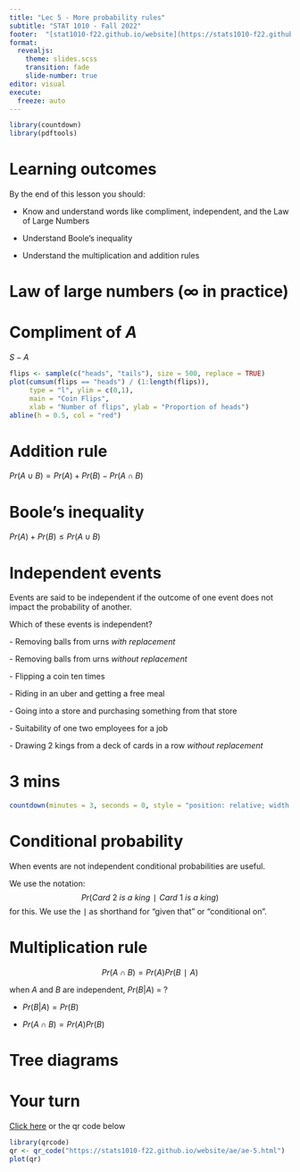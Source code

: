 ```yaml
---
title: "Lec 5 - More probability rules"
subtitle: "STAT 1010 - Fall 2022"
footer:  "[stat1010-f22.github.io/website](https://stats1010-f22.github.io/website/)"
format: 
  revealjs: 
    theme: slides.scss
    transition: fade
    slide-number: true
editor: visual
execute:
  freeze: auto
---
```


```r
library(countdown)
library(pdftools)
```

# Learning outcomes

By the end of this lesson you should:

-   Know and understand words like compliment, independent, and the Law of Large Numbers

-   Understand Boole's inequality

-   Understand the multiplication and addition rules

#  {background-image="lect_06-images/one_event.png" background-size="contain"}

# Law of large numbers ($\infty$ in practice)

# Compliment of $A$

$S - A$

```r
flips <- sample(c("heads", "tails"), size = 500, replace = TRUE)
plot(cumsum(flips == "heads") / (1:length(flips)), 
     type = "l", ylim = c(0,1),  
     main = "Coin Flips", 
     xlab = "Number of flips", ylab = "Proportion of heads")
abline(h = 0.5, col = "red")
```

#  {background-image="lect_06-images/blue_zones_venn_diagram.png" background-size="contain"}

# Addition rule

$Pr(A \cup B)=Pr(A)+Pr(B)−Pr(A \cap B)$

# Boole's inequality

$Pr(A)+Pr(B) \leq Pr(A \cup B)$

# Independent events

Events are said to be independent if the outcome of one event does not impact the probability of another.

Which of these events is independent?

\- Removing balls from urns *with replacement*

\- Removing balls from urns *without replacement*

\- Flipping a coin ten times

\- Riding in an uber and getting a free meal

\- Going into a store and purchasing something from that store

\- Suitability of one two employees for a job

\- Drawing 2 kings from a deck of cards in a row *without replacement*

# 3 mins

```r
countdown(minutes = 3, seconds = 0, style = "position: relative; width: min-content;")
```

# Conditional probability

When events are not independent conditional probabilities are useful.

We use the notation: $$Pr(Card\: 2\: is\: a\: king∣Card\: 1\: is\: a\: king)$$ for this. We use the ∣ as shorthand for "given that" or "conditional on".

# Multiplication rule

$$Pr(A \cap B) = Pr(A)Pr(B∣A)$$

when $A$ and $B$ are independent, $Pr(B|A)$ = ?

::: incremental
-   $Pr(B|A) = Pr(B)$

-   $Pr(A \cap B) = Pr(A)Pr(B)$
:::

# Tree diagrams



# Your turn

[Click here](https://stats1010-f22.github.io/website/ae/ae-5.html) or the qr code below

```r
library(qrcode)
qr <- qr_code("https://stats1010-f22.github.io/website/ae/ae-5.html")
plot(qr)
```
